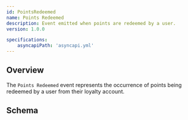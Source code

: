 ```yaml
---
id: PointsRedeemed
name: Points Redeemed
description: Event emitted when points are redeemed by a user.
version: 1.0.0

specifications:
    asyncapiPath: 'asyncapi.yml'
---
```


## Overview

The `Points Redeemed` event represents the occurrence of points being redeemed by a user from their loyalty account.

<NodeGraph />

## Schema

<Schema file="asyncapi.yml" />